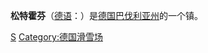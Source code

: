 {{Infobox Settlement
| name = 松特霍芬<br/>Sonthofen
| image_skyline = 
| imagesize = 
| image_caption = 
| image_flag = 
| image_shield = DEU Sonthofen COA.svg
| pushpin_map = Germany
| pushpin_label_position = bottom
| subdivision_type = 国家
| subdivision_name = {{GER}}
| subdivision_type1 = [[德国行政区划|州]]
| subdivision_name1 = [[巴伐利亚州|巴伐利亚州]]
| subdivision_type2 = [[德国行政区划|县]]
| subdivision_name2 =  [[上阿尔高县|上阿尔高县]]
| elevation_m = 
| elevation_ft = 
| area_total_km2 = 20.982
| population_as_of = 2006年
| population_total = 20000
| population_density_km2 = auto
| timezone = [[CET|CET]]
| utc_offset = +1
| timezone_DST = [[CEST|CEST]]
| utc_offset_DST = +2
| latd = 47
| latm = 30
| lats = 57
| latNS = N
| longd = 10
| longm = 16
| longs = 52
| longEW = E
| website =  
}}
'''松特霍芬'''（[[德语|德语]]：'''{{lang|de|Sonthofen}}'''）是[[德国|德国]][[巴伐利亚州|巴伐利亚州]]的一个镇。

{{Authority control}}
{{Germany-geo-stub}}

[[Category:巴伐利亚州市镇|S]]
[[Category:德国滑雪场|Category:德国滑雪场]]